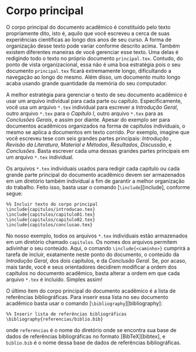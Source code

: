 # Corpo principal {#corpo}

O corpo principal do documento acadêmico é constituído pelo texto propriamente dito, isto é, aquilo que você 
escreveu a cerca de suas experiências científicas ao longo dos anos de seu curso. A forma de organização desse 
texto pode variar conforme descrito acima. Também existem diferentes maneiras de você gerenciar esse texto. 
Uma delas é redigindo todo o texto no próprio documento `principal.tex`. Contudo, do ponto de vista 
organizacional, essa não é uma boa estratégia pois o seu documento `principal.tex` ficará extremamente longo, 
dificultando a navegação ao longo do mesmo. Além disso, um documento muito longo acaba usando grande 
quantidade da memória do seu computador.

A melhor estratégia para gerenciar o texto de seu documento acadêmico é usar um arquivo individual para cada 
parte ou capítulo. Especificamente, você usa um arquivo `*.tex` individual para escrever a *Introdução Geral*,
outro arquivo `*.tex` para o *Capítulo I*, outro arquivo `*.tex` para as *Conclusões Gerais*, e assim por 
diante. Apesar do exemplo ser para documentos acadêmicos organizados na forma de capítulos individuais, o 
mesmo se aplica a documentos em texto corrido. Por exemplo, imagine que você escreveu tese com seis grandes 
partes principais: *Introdução* , *Revisão da Literatura*, *Material e Métodos*, *Resultados*, *Discussão*, e 
*Conclusões*. Basta escrever cada uma dessas grandes partes principais em um arquivo `*.tex` individual.

Os arquivos `*.tex` individuais usados para redigir cada capítulo ou cada grande parte principal do documento
acadêmico devem ser armazenados em um diretório também individual a fim de garantir a melhor organização do 
trabalho. Feito isso, basta usar o comando [`\include`][include], conforme segue:

    %% Incluir texto do corpo principal
    \include{capitulos/introducao.tex}
    \include{capitulos/capitulo01.tex}
    \include{capitulos/capitulo02.tex}
    \include{capitulos/conclusao.tex}

No nosso exemplo, todos os arquivos `*.tex` individuais estão armazenados em um diretório chamado `capitulos`.
Os nomes dos arquivos permitem adivinhar o seu conteúdo. Aqui, o comando `\include{<caminho>}` cumprirá a 
tarefa de incluir, exatamente neste ponto do documento, o conteúdo da *Introdução Geral*, dos dois capítulos, 
e da *Conclusão Geral*. Se, por acaso, mais tarde, você e seus orientadores decidirem modificar a ordem dos 
capítulos no documento acadêmico, basta alterar a ordem em que cada arquivo `*.tex` é incluído. Simples assim!

O último item do corpo principal do documento acadêmico é a lista de referências bibliográficas. Para inserir 
essa lista no seu documento acadêmico basta usar o comando [`\bibliography`][bibliography]:

    %% Inserir lista de referências bibliográficas
    \bibliography{referencias/biblio.bib}

onde `referencias` é o nome do diretório onde se encontra sua base de dados de referências bibliográficas no 
formato [BibTeX][bibtex], e `biblio.bib` é o nome dessa base de dados de referências bibliográficas.
